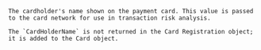 
<ParamField body="CardHolderName" type="string">
    <MaxLength45Characters/>

    The cardholder's name shown on the payment card. This value is passed to the card network for use in transaction risk analysis. 

    The `CardHolderName` is not returned in the Card Registration object; it is added to the Card object.
</ParamField>